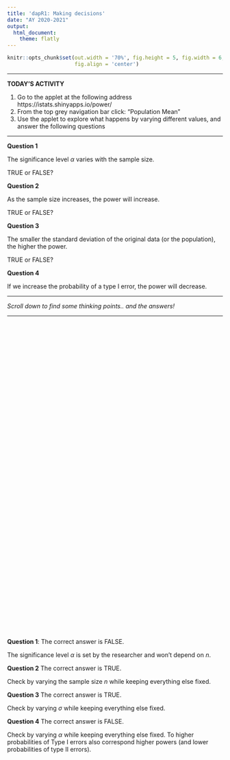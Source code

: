 ```yaml
---
title: 'dapR1: Making decisions'
date: "AY 2020-2021"
output:
  html_document:
    theme: flatly
---
```


```r
knitr::opts_chunk$set(out.width = '70%', fig.height = 5, fig.width = 6,
                      fig.align = 'center')
```

---

**TODAY'S ACTIVITY**

1. Go to the applet at the following address https://istats.shinyapps.io/power/
2. From the top grey navigation bar click: "Population Mean"
3. Use the applet to explore what happens by varying different values, and answer the following questions

---

**Question 1**

The significance level $\alpha$ varies with the sample size.

TRUE or FALSE?


**Question 2**

As the sample size increases, the power will increase.

TRUE or FALSE?


**Question 3**

The smaller the standard deviation of the original data (or the population), the higher the power.

TRUE or FALSE?


**Question 4**

If we increase the probability of a type I error, the power will decrease.

---

*Scroll down to find some thinking points.. and the answers!*

---

<div style="margin-bottom:750px;"></div>


**Question 1**: The correct answer is FALSE.

The significance level $\alpha$ is set by the researcher and won't depend on $n$.

**Question 2** The correct answer is TRUE.

Check by varying the sample size $n$ while keeping everything else fixed.

**Question 3** The correct answer is TRUE.

Check by varying $\sigma$ while keeping everything else fixed.

**Question 4** The correct answer is FALSE.

Check by varying $\alpha$ while keeping everything else fixed. To higher probabilities of Type I errors also correspond higher powers (and lower probabilities of type II errors).

